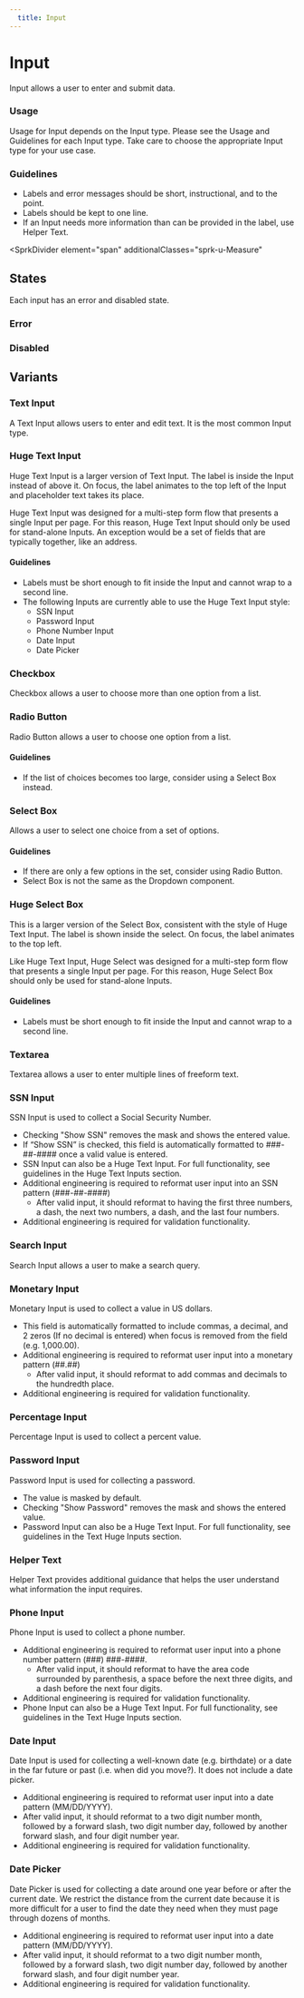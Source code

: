 ```yaml
---
  title: Input
---
```


# Input

Input allows a user to enter and submit data.

<ComponentPreview
  componentName="input-text--text-input"
  hasReact
  hasAngular
  hasHTML
/>

### Usage

Usage for Input depends on the Input type.
Please see the Usage and Guidelines for each
Input type. Take care to choose the appropriate
Input type for your use case.

### Guidelines

- Labels and error messages should be short,
instructional, and to the point.
- Labels should be kept to one line.
- If an Input needs more information than can
be provided in the label, use Helper Text.

<SprkDivider
 element="span"
 additionalClasses="sprk-u-Measure"
></SprkDivider>

## States

Each input has an error and disabled state.

### Error
<ComponentPreview
  componentName="input-text--invalid-text-input"
  hasReact
  hasAngular
  hasHTML
/>

### Disabled
<ComponentPreview
  componentName="input-text--disabled-text-input"
  hasReact
  hasAngular
  hasHTML
/>

## Variants

### Text Input

A Text Input allows users to enter and edit
text. It is the most common Input type.

<ComponentPreview
  componentName="input-text--text-input"
  hasReact
  hasAngular
  hasHTML
/>

### Huge Text Input

Huge Text Input is a larger version of Text
Input. The label is inside the Input instead
of above it. On focus, the label animates to
the top left of the Input and placeholder
text takes its place.

Huge Text Input was designed for a multi-step
form flow that presents a single Input per page.
For this reason, Huge Text Input should only be
used for stand-alone Inputs. An exception would
be a set of fields that are typically together,
like an address.

#### Guidelines

- Labels must be short enough to fit inside the
Input and cannot wrap to a second line.
- The following Inputs are currently able to use
the Huge Text Input style:
  - SSN Input
  - Password Input
  - Phone Number Input
  - Date Input
  - Date Picker

<ComponentPreview
  componentName="input-huge-text--huge-text-input"
  hasReact
  hasAngular
  hasHTML
/>

### Checkbox

Checkbox allows a user to choose more
than one option from a list.

<ComponentPreview
  componentName="input-checkbox--checkbox"
  hasReact
  hasAngular
  hasHTML
/>

### Radio Button

Radio Button allows a user to
choose one option from a list.

#### Guidelines

- If the list of choices becomes too large,
consider using a Select Box instead.

<ComponentPreview
  componentName="input-radio--radio-button"
  hasReact
  hasAngular
  hasHTML
/>

### Select Box

Allows a user to select one choice from a set of options.

#### Guidelines

- If there are only a few options in the set,
consider using Radio Button.
- Select Box is not the same as the Dropdown
component.

<ComponentPreview
  componentName="input-select--select-box"
  hasReact
  hasAngular
  hasHTML
/>

### Huge Select Box

This is a larger version of the Select Box,
consistent with the style of Huge Text Input.
The label is shown inside the select. On focus,
the label animates to the top left.

Like Huge Text Input, Huge Select was designed
for a multi-step form flow that presents a single
Input per page. For this reason, Huge Select Box
should only be used for stand-alone Inputs.

#### Guidelines

- Labels must be short enough to fit inside the
Input and cannot wrap to a second line.

<ComponentPreview
  componentName="input-huge-select--huge-select-box"
  hasReact
  hasAngular
  hasHTML
/>

### Textarea

Textarea allows a user to enter multiple
lines of freeform text.

<ComponentPreview
  componentName="input-textarea--textarea"
  hasReact
  hasAngular
  hasHTML
/>

### SSN Input

SSN Input is used to collect a Social
Security Number.
- Checking "Show SSN" removes the mask
and shows the entered value.
- If “Show SSN” is checked, this field is
automatically formatted to ###-##-####
once a valid value is entered.
- SSN Input can also be a Huge Text Input.
For full functionality, see guidelines in
the Huge Text Inputs section.
- Additional engineering is required to
reformat user input into an SSN pattern
(###-##-####)
  - After valid input, it should reformat
  to having the first three numbers, a dash,
  the next two numbers, a dash, and the last
  four numbers.
- Additional engineering is required for
validation functionality.

<ComponentPreview
  componentName="input-ssn--ssn-input"
  hasReact
  hasAngular
  hasHTML
/>

### Search Input

Search Input allows a user to make a search query.

<ComponentPreview
  componentName="input-search--search-input"
  hasReact
  hasAngular
  hasHTML
/>

### Monetary Input

Monetary Input is used to collect a value in US dollars.
- This field is automatically formatted to include commas,
a decimal, and 2 zeros (If no decimal is entered) when focus
is removed from the field (e.g. 1,000.00).
- Additional engineering is required to reformat user
input into a monetary pattern (##.##)
  - After valid input, it should reformat to add commas
  and decimals to the hundredth place.
- Additional engineering is required for validation functionality.

<ComponentPreview
  componentName="input-monetary--monetary-input"
  hasReact
  hasAngular
  hasHTML
/>

### Percentage Input

Percentage Input is used to collect a percent value.

<ComponentPreview
  componentName="input-percentage--percentage-input"
  hasReact
  hasAngular
  hasHTML
/>

### Password Input

Password Input is used for collecting a password.
- The value is masked by default.
- Checking "Show Password" removes the mask and
shows the entered value.
- Password Input can also be a Huge Text Input.
For full functionality, see guidelines in the
Text Huge Inputs section.

<ComponentPreview
  componentName="input-password--password-input"
  hasReact
  hasAngular
  hasHTML
/>

### Helper Text

Helper Text provides additional guidance that helps
the user understand what information the input requires.

<ComponentPreview
  componentName="input-helper-text--helper-text"
  hasReact
  hasAngular
  hasHTML
/>

### Phone Input

Phone Input is used to collect a phone number.
- Additional engineering is required to reformat user
input into a phone number pattern (###) ###-####.
  - After valid input, it should reformat to have
  the area code surrounded by parenthesis, a space
  before the next three digits, and a dash before
  the next four digits.
- Additional engineering is required for validation functionality.
- Phone Input can also be a Huge Text Input. For full
functionality, see guidelines in the Text Huge Inputs section.

<ComponentPreview
  componentName="input-phone--phone-input"
  hasReact
  hasAngular
  hasHTML
/>

### Date Input

Date Input is used for collecting a well-known date
(e.g. birthdate) or a date in the far future or
past (i.e. when did you move?). It does not include
a date picker.
- Additional engineering is required to reformat
user input into a date pattern (MM/DD/YYYY).
- After valid input, it should reformat to a two
digit number month, followed by a forward slash,
two digit number day, followed by another forward
slash, and four digit number year.
- Additional engineering is required for validation
functionality.

<ComponentPreview
  componentName="input-date--date-input"
  hasReact
  hasAngular
  hasHTML
/>

### Date Picker

Date Picker is used for collecting a date around one
year before or after the current date. We restrict
the distance from the current date because it is more
difficult for a user to find the date they need when
they must page through dozens of months.
- Additional engineering is required to reformat user
input into a date pattern (MM/DD/YYYY).
- After valid input, it should reformat to a two digit
number month, followed by a forward slash, two digit
number day, followed by another forward slash, and
four digit number year.
- Additional engineering is required for
validation functionality.

<ComponentPreview
  componentName="input-date-picker--default-story"
  hasReact
  hasAngular
  hasHTML
/>